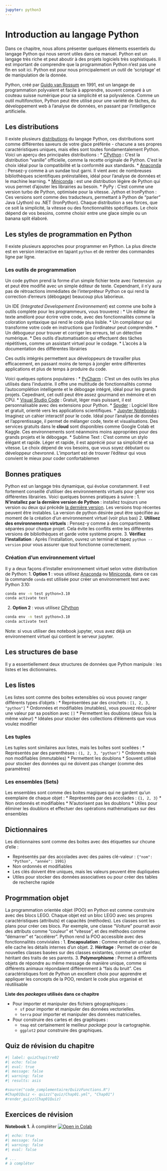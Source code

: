 ```yaml
---
jupyter: python3
---
```


# Introduction au langage Python {#sec-chap00}

Dans ce chapitre, nous allons présenter quelques éléments essentiels du langage Python qui nous seront utiles dans ce manuel. Python est un langage très riche et peut aboutir à des projets logiciels très sophistiqués. Il est important de comprendre que la programmation Python n'est pas une fin en soit ici. Python est pour nous principalement un outil de 'scriptage' et de manipulation de la donnée. 

Python, créé par [Guido van Rossum](https://en.wikipedia.org/wiki/Guido_van_Rossum) en 1991, est un langage de programmation polyvalent et facile à apprendre, souvent comparé à un couteau suisse numérique pour sa simplicité et sa polyvalence. Comme un outil multifonction, Python peut être utilisé pour une variété de tâches, du développement web à l'analyse de données, en passant par l'intelligence artificielle.

## Les distributions

Il existe plusieurs [distributions](https://wiki.python.org/moin/PythonDistributions) du langage Python, ces distributions sont comme différentes saveurs de votre glace préférée - chacune a ses propres caractéristiques uniques, mais elles sont toutes fondamentalement Python. Voici un aperçu des principales distributions :
* [CPython](https://www.python.org/downloads/) : C'est la distribution "vanille" officielle, comme la recette originale de Python. C'est le choix idéal pour la compatibilité et la conformité aux standards.
* [Anaconda](https://www.anaconda.com/download) : Pensez-y comme à un sundae tout garni. Il vient avec de nombreuses bibliothèques scientifiques préinstallées, idéal pour l'analyse de données et le machine learning.
* [Miniconda](https://docs.anaconda.com/miniconda/miniconda-install/) : est une distribution légère de Python qui vous permet d'ajouter les librairies au besoin.
* PyPy : C'est comme une version turbo de Python, optimisée pour la vitesse.
Jython et IronPython : Ces versions sont comme des traducteurs, permettant à Python de "parler" Java (Jython) ou .NET (IronPython).
Chaque distribution a ses forces, que ce soit la simplicité, la vitesse ou des fonctionnalités spécifiques. Le choix dépend de vos besoins, comme choisir entre une glace simple ou un banana split élaboré.

## Les styles de programmation en Python

Il existe plusieurs approches pour programmer en Python. La plus directe est en version interactive en tapant `python` et de rentrer des commandes ligne par ligne.

### Les outils de programmation

Un code python prend la forme d'un simple fichier texte avec l'extension `.py` et peut être modifié avec un simple éditeur de texte. Cependnant, il n'y aura pas de rétroactions immédiates de l'interpréteur Python ce qui rend la correction d'erreurs (débogage) beaucoup plus laborieux. 

Un IDE (*Integrated Developement Environnement*) est comme une boîte à outils complète pour les programmeurs, vous trouverez :
* Un éditeur de texte amélioré pour écrire votre code, avec des fonctionnalités comme la coloration syntaxique qui rend le code plus lisible.
* Un compilateur qui transforme votre code en instructions que l'ordinateur peut comprendre.
* Un débogueur pour trouver et corriger les erreurs, tel un détective numérique.
* Des outils d'automatisation qui effectuent des tâches répétitives, comme un assistant virtuel pour le codage.
* L'accès à la documentation des différentes librairies

Ces outils intégrés permettent aux développeurs de travailler plus efficacement, en passant moins de temps à jongler entre différentes applications et plus de temps à produire du code.

Voici quelques options populaires :
* [PyCharm](https://www.jetbrains.com/pycharm/) : C'est un des outils les plus utilisés dans l'industrie. Il offre une multitude de fonctionnalités comme l'autocomplétion intelligente et le débogage intégré, idéal pour les grands projets. Cepednant, cet outil peut être assez gourmand en mémoire et en CPU.
* [Visual Studio Code](https://code.visualstudio.com/) : Gratuit, léger mais puissant, il est personnalisable avec des extensions pour Python.
* [Spyder](https://www.spyder-ide.org/) : Logiciel libre et gratuit, orienté vers les applications scientifiques. 
* [Jupyter Notebooks](https://jupyter.org/) : Imaginez un cahier interactif pour le code. Idéal pour l'analyse de données et l'apprentissage, il permet de mélanger code, texte et visualisations. Des services gratuits dans le **cloud** sont disponibles comme Google Colab et Kaggle. Ces environnements sont néanmoins moins appropriées pour des grands projets et le débogage.
* Sublime Text : C'est comme un stylo élégant et rapide. Léger et rapide, il est apprécié pour sa simplicité et sa vitesse.
Le choix dépend de vos besoins, que vous soyez débutant ou développeur chevronné. L'important est de trouver l'éditeur qui vous convient le mieux pour coder confortablemen

## Bonnes pratiques

Python est un langage très dynamique, qui évolue constamment. Il est fortement conseillé d'utiliser des environnements virtuels pour gérer vos différentes librairies. Voici quelques bonnes pratiques à suivre :
1. **N'installez par la dernière version de Python** : installez toujours une version ou deux qui précède [la dernière version](https://www.python.org/downloads/). Les versions trop récentes peuvent être instables. La version de python désirée peut être spécifiée au moment de la création d'un environnement virtuel (voir plus bas)
2. **Utilisez des environnements virtuels** : Pensez-y comme à des compartiments séparées pour chaque projet. Cela évite les conflits entre les différentes versions de bibliothèques et garde votre système propre.
3. **Vérifiez l'installation** : Après l'installation, ouvrez un terminal et tapez `python --version` pour vous assurer que tout fonctionne correctement.

### Création d'un environnement virtuel

Il y a deux façons d'installer environnement virtuel selon votre distribution de Python:
1. **Option 1** : vous utilisez [Anaconda](https://www.anaconda.com/download) ou [Miniconda](https://docs.anaconda.com/miniconda/miniconda-install/), dans ce cas la commande `conda` est utilisée pour créer un environnement test avec Python 3.10:
```bash
conda env -n test python=3.10
conda activate test
```
2. **Option 2** : vous utilisez [CPython](https://www.python.org/downloads/)
```bash
conda env -n test python=3.10
conda activate test
```

Note: si vous utiliser des notebook jupyter, vous avez déjà un environnement virtuel qui contient le serveur jupyter.

## Les structures de base

Il y a essentiellement deux structures de données que Python manipule : les listes et les dictionnaires.

## Les listes

Les listes sont comme des boites extensibles où vous pouvez ranger différents types d'objets :
* Représentées par des crochets : `[1, 2, 3, "python"]`
* Ordonnées et modifiables (mutables), vous pouvez récupérer une valeur par sa position avec `[]`
* Permettent les doublons (deux fois la même valeur)
* Idéales pour stocker des collections d'éléments que vous voulez modifier

### Les tuples

Les tuples sont similaires aux listes, mais les boîtes sont scellées :
* Représentés par des parenthèses : `(1, 2, 3, "python")`
* Ordonnés mais non modifiables (immutables)
* Permettent les doublons
* Souvent utilisé pour stocker des données qui ne doivent pas changer (comme des paramètres)

### Les ensembles (Sets)

Les ensembles sont comme des boites magiques qui ne gardent qu'un exemplaire de chaque objet :
* Représentés par des accolades : `{1, 2, 3}`
* Non ordonnés et modifiables
* N'autorisent pas les doublons
* Utiles pour éliminer les doublons et effectuer des opérations mathématiques sur des ensembles

## Dictionnaires

Les dictionnaires sont comme des boites avec des étiquettes sur chcune d'elle :

* Représentés par des accolades avec des paires clé-valeur : `{"nom": "Python", "année": 1991}`
* Non ordonnés et modifiables
* Les clés doivent être uniques, mais les valeurs peuvent être dupliquées
* Utiles pour stocker des données associatives ou pour créer des tables de recherche rapide


## Progrmmation objet

La programmation orientée objet (POO) en Python est comme construire avec des blocs LEGO. Chaque objet est un bloc LEGO avec ses propres caractéristiques (attributs) et capacités (méthodes). Les classes sont les plans pour créer ces blocs. Par exemple, une classe "Voiture" pourrait avoir des attributs comme "couleur" et "vitesse", et des méthodes comme "démarrer" et "accélérer".
Python rend la POO accessible avec des fonctionnalités conviviales :
1. **Encapsulation** : Comme emballer un cadeau, elle cache les détails internes d'un objet.
2. **Héritage** : Permet de créer de nouvelles classes basées sur des classes existantes, comme un enfant héritant des traits de ses parents.
3. **Polymorphisme** : Permet à différents objets de répondre au même message de manière unique, comme si différents animaux répondaient différemment à "fais du bruit".
Ces caractéristiques font de Python un excellent choix pour apprendre et appliquer les concepts de la POO, rendant le code plus organisé et réutilisable


::: bloc_package
::: bloc_package-header
::: bloc_package-icon
:::

**Liste des *packages* utilisés dans ce chapitre**
:::

::: bloc_package-body
-   Pour importer et manipuler des fichiers géographiques :
    -   `sf` pour importer et manipuler des données vectorielles.
    -   `terra` pour importer et manipuler des données matricielles.
-   Pour construire des cartes et des graphiques :
    -   `tmap` est certainement le meilleur *package* pour la cartographie.
    -   `ggplot2` pour construire des graphiques.
:::
:::

## Quiz de révision du chapitre

```python
#| label: quizChapitre02
#| echo: false 
#| eval: true 
#| message: false 
#| warning: false 
#| results: asis

#source("code_complementaire/QuizzFunctions.R")
#Chap01Quiz <- quizz("quiz/Chap01.yml", "Chap01")
#render_quizz(Chap01Quiz)
```

## Exercices de révision {#sec-016}

::: bloc_exercice
::: bloc_exercice-header
::: bloc_exercice-icon
:::

**Notebook 1.** À compléter
<a href="https://colab.research.google.com/github/sfoucher/TraitementImagesPythonVol1/tree/main/A24_TEL726_introduction_aux_librairies_python.ipynb" target="_parent"><img src="https://colab.research.google.com/assets/colab-badge.svg" alt="Open in Colab"/></a>

:::

::: bloc_exercice-body
```python
#| echo: true 
#| message: false 
#| warning: false 
#| eval: false

# ...
# à compléter
```
:::
:::